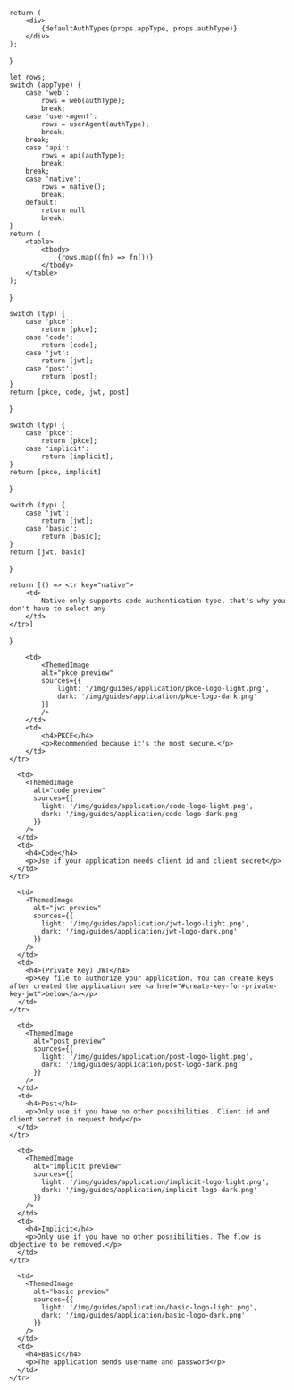 
    return (
        <div>
            {defaultAuthTypes(props.appType, props.authType)}
        </div>
    );
}

    let rows;
    switch (appType) {
        case 'web':
            rows = web(authType);
            break;
        case 'user-agent':
            rows = userAgent(authType);
            break;
        break;
        case 'api':
            rows = api(authType);
            break;
        break;
        case 'native':
            rows = native();
            break;
        default:
            return null
            break;
    }
    return (
        <table>
            <tbody>
                {rows.map((fn) => fn())}
            </tbody>
        </table>
    );
}

    switch (typ) {
        case 'pkce':
            return [pkce];
        case 'code':
            return [code];
        case 'jwt':
            return [jwt];
        case 'post':
            return [post];
    }
    return [pkce, code, jwt, post]
}

    switch (typ) {
        case 'pkce':
            return [pkce];
        case 'implicit':
            return [implicit];
    }
    return [pkce, implicit]
}

    switch (typ) {
        case 'jwt':
            return [jwt];
        case 'basic':
            return [basic];
    }
    return [jwt, basic]
}

    return [() => <tr key="native">
        <td>
            Native only supports code authentication type, that's why you don't have to select any
        </td>
    </tr>]
}

        <td>
            <ThemedImage
            alt="pkce preview"
            sources={{
                light: '/img/guides/application/pkce-logo-light.png',
                dark: '/img/guides/application/pkce-logo-dark.png'
            }}
            />
        </td>
        <td>
            <h4>PKCE</h4>
            <p>Recommended because it's the most secure.</p>
        </td>
    </tr>

      <td>
        <ThemedImage
          alt="code preview"
          sources={{
            light: '/img/guides/application/code-logo-light.png',
            dark: '/img/guides/application/code-logo-dark.png'
          }}
        />
      </td>
      <td>
        <h4>Code</h4>
        <p>Use if your application needs client id and client secret</p>
      </td>
    </tr>

      <td>
        <ThemedImage
          alt="jwt preview"
          sources={{
            light: '/img/guides/application/jwt-logo-light.png',
            dark: '/img/guides/application/jwt-logo-dark.png'
          }}
        />
      </td>
      <td>
        <h4>(Private Key) JWT</h4>
        <p>Key file to authorize your application. You can create keys after created the application see <a href="#create-key-for-private-key-jwt">below</a></p>
      </td>
    </tr>

      <td>
        <ThemedImage
          alt="post preview"
          sources={{
            light: '/img/guides/application/post-logo-light.png',
            dark: '/img/guides/application/post-logo-dark.png'
          }}
        />
      </td>
      <td>
        <h4>Post</h4>
        <p>Only use if you have no other possibilities. Client id and client secret in request body</p>
      </td>
    </tr>

      <td>
        <ThemedImage
          alt="implicit preview"
          sources={{
            light: '/img/guides/application/implicit-logo-light.png',
            dark: '/img/guides/application/implicit-logo-dark.png'
          }}
        />
      </td>
      <td>
        <h4>Implicit</h4>
        <p>Only use if you have no other possibilities. The flow is objective to be removed.</p>
      </td>
    </tr>

      <td>
        <ThemedImage
          alt="basic preview"
          sources={{
            light: '/img/guides/application/basic-logo-light.png',
            dark: '/img/guides/application/basic-logo-dark.png'
          }}
        />
      </td>
      <td>
        <h4>Basic</h4>
        <p>The application sends username and password</p>
      </td>
    </tr>